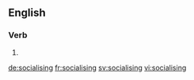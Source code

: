 
==English==

===Verb===
{{head|en}}

# {{present participle of|socialise}}

[[de:socialising]]
[[fr:socialising]]
[[sv:socialising]]
[[vi:socialising]]